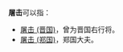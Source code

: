 '''屠击'''可以指：
* [[屠击_(晋国)|屠击 (晋国)]]，曾为晋国右行将。
* [[屠击_(郑国)|屠击 (郑国)]]，郑国大夫。



{{disambig|K孔|Cat=二字人名消歧义}}